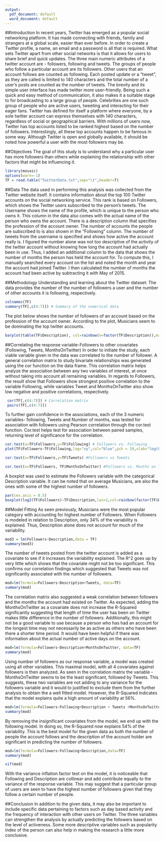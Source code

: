 ```yaml
---
output:
  pdf_document: default
  word_document: default
---
```

##Introduction
In recent years, Twitter has emerged as a popular social networking platform. It has made connecting with friends, family and strangers at a global scale, easier than ever before. In order to create a Twitter profile, a name, an email and a password is all that is required. What sets Twitter apart from other social networks is that it allows for users to share brief and quick updates. The three main numeric attributes of a twitter account are - followers, following and tweets. The groups of people who follow a particular account are its followers. Other users that an account follows are counted as following. Each posted update or a "tweet", as they are called is limited to 140 characters and the total number of a user's posts are counted as the number of tweets. 
The brevity and its simple user interface has made twitter more user-friendly. Being such a quick and easy method of communication, it also makes it a suitable stage to for broadcasting to a large group of people. Celebrities are one such group of people who are active users, tweeting and interacting for their eager fans. Twitter has defined for itself a platform where everyone, by a sole twitter account can express themselves with 140 characters, regardless of social or geographical barriers.
With millions of users now, Twitter has top accounts listed to be ranked highest based on the number of followers. Interestingly, all these top accounts happen to be famous in some way. Although Twitter is open and globally available, it should be noted how powerful a user with the most followers may be.

##Objectives
The goal of this study is to understand why a particular user has more followers than others while explaining the relationship with other factors that might be influencing it. 

```r
library(mosaic)
options(warn=-1)
TF = read.table("TwitterData.txt",sep="\t",header=T)
```

##Data
The data used in performing this analysis was collected from the Twitter website itself. It contains information about the top 100 Twitter accounts on the social networking service. This rank is based on Followers, which shows the Twitter users subscribed to the person’s tweets.  The Username shows the name of the profile, which is unique to the person who owns it. This column in the data also comes with the actual name of the person who owns the account. There is a description column that specifies the profession of the account owner. The number of accounts the people are subscribed to is also shown in the “Following” column. The number of tweets from the username is specified and shows how active the account really is. I figured the number alone was not too descriptive of the activity of the twitter account without knowing how long the account had actually been in use. Thus, I added an additional column to the data that shows the number of months the person has held the account for. To compute this, I manually searched every account on the list and noted the month and year the account had joined Twitter. I then calculated the number of months the account had been active by subtracting it with May of 2015. 

##Methodology
Understanding and learning about the Twitter dataset:
The data provides the number of the number of followers a user and the number of other accounts it is following, respectively.   
```r
colnames(TF) 
summary(TF[,c(4:7)]) # Summary of the numerical data
```

The plot below shows the number of followers of an account based on the profession of the account owner. According to the plot, Musicians seem to be dominating the top twitter accounts. 
```r
barplot(table(TF$Description), col=rainbow(n=factor(TF$Description)),main = "Visualzing the Categorical variate - Description",las=2,cex.names = 0.6,cex.axis = 0.2,ylab="Frequency")
```



##Correlating the response variable-Followers to other covariates (Following, Tweets, MonthsOnTwitter)
In order to initiate the study, each viable variable given in the data was correlated to the number of follower. A general correlation matrix to study bivariate relationships was generated using the cor function on the data frame. This correlation matrix helps analyze the association between any two variables of interest, at once without taking into account all remaining variables. In regards to Followers, the result show that Followers show strongest positive correlation to the variable Following, while variables Tweet and MonthsOnTwitter also show low negative and positive correlations, respectively.


```r
 cor(TF[,c(4:7)]) # Correlation matrix 
 pairs(TF[,c(4:7)])
```

To further gain confidence in the associations, each of the 3 numeric variables- following, Tweets and Number of months, was tested for association with followers using Pearson correlation through the cor.test function. Cor.test helps test for association between paired samples, returning level of significance for the correlation. 

```r
cor.test(x=TF$Followers,y=TF$Following) # Followers vs. Following 
plot(TF$Followers~TF$Following,log="xy",col="blue",pch = 19,xlab="log(Following)",ylab="log(Followers)") # Correlation plot
```
```r
cor.test(x=TF$Followers,y=TF$Tweets) #Followers vs Tweets 
```
```r
cor.test(x=TF$Followers, TF$MonthsOnTwitter) #Followers vs. Months on Twitter
```


A boxplot was used to estimate the Followers variable with the categorical Description variable. It can be noted that on average Musicians, are also the ones with some of the highest number of followers. 
```r

par(cex.axis = 0.5)
boxplot(log2(TF$Followers)~TF$Description,las=2,col=rainbow(factor(TF$Description)), main="Number of Follower by Description",ylab="Number of Followers (in log scale)") # Followers vs Description

```


##Model Fitting
As seen previously, Musicians were the most popular category with accounting for highest number of Followers. When Followers is modeled in relation to Description, only 34% of the variability is explained. Thus, Description alone does not account for much of the variability.
```r
mod3 = lm(Followers~Description,data = TF)
summary(mod3)
```

The number of tweets posted from the twitter account is added as a covariate to see if it increases the variability explained. The R^2 goes up by very little which shows that the covariate might not be too significant. This confirms our correlation findings which suggested that Tweets was not significantly associated with the number of followers.
```r
mod=lm(formula=Followers~Description+Tweets, data=TF)
summary(mod)
```

The correlation matrix also suggested a weak correlation between followers and the months the account had existed on Twitter. As expected, adding the MonthsOnTwitter as a covariate does not increase the R-Squared significantly suggesting that length of time the user has been on Twitter makes little difference in the number of followers. Additionally, this might not be a good variable to use because a person who has had an account for the longest time may not necessarily be as active as others who have been there a shorter time period. It would have been helpful if there was information about the actual number of active days on the account.
```r
mod=lm(formula=Followers~Description+MonthsOnTwitter, data=TF)
summary(mod)
```

Using number of followers as our response variable, a model was created using all other variables. This maximal model, with all 4 covariates against followers is then analyzed. As seen in the correlation matrix the variable - MonthsOnTwitter seems to be the least significant, followed by Tweets. This suggests, these two variables are not adding to any variance for the followers variable and it would to justified to exclude them from the further analysis to obtain the a well fitted model. However, the R-Squared indicates that the model explains quite a high amount of variability at 56%.
```r
mod=lm(formula=Followers~Following+Description + Tweets +MonthsOnTwitter,data=TF) #Maximal Model (linear)
summary(mod)
```


By removing the insignificant covariates from the model, we end up with the following model. In doing so, the R-Squared now explains 54% of the variability. This is the best model for the given data as both the number of people the account follows and the description of the account holder are significant in predicting the number of followers.
```r
mod=lm(formula=Followers~Following+Description,data=TF)
summary(mod)
```


```r
vif(mod)
```
With the variance inflation factor test on the model, it is noticeable that Following and Description are collinear and add contribute equally to the variance of the response variable. This may suggest that a particular group of users are seen to have the highest number of followers given that they follow a certain number of people. 

##Conclusion
In addition to the given data, it may also be important to include specific data pertaining to factors such as day based activity and the frequency of interaction with other users on Twitter. The three variables can strengthen the analysis by actually predicting the followers based on the level of activeness. Some more descriptive variables such as popularity index of the person can also help in making the research a little more conclusive. 
 

